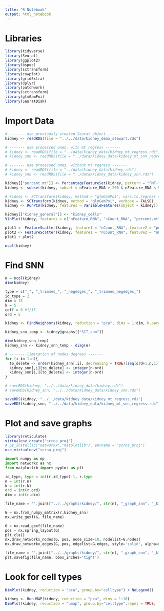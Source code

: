 ```yaml
---
title: "R Notebook"
output: html_notebook
---
```


# Libraries
```r
library(tidyverse)
library(Seurat)
library(ggplot2)
library(bspec)
library(sctransform)
library(cowplot)
library(gridExtra)
library(dplyr)
library(patchwork)
library(sctransform)
library(glmGamPoi)
library(SeuratDisk)
```

# Import Data

```r
# ------- use previously created Seurat object -------
kidney <- readRDS(file = "../../data/kidney_demo_stewart.rds")

# ------- use processed ones, with mt regress -------
# kidney <- readRDS(file = "../data/kidney_data/kidney_mt_regress.rds")
# kidney_snn <- readRDS(file = "../data/kidney_data/kidney_mt_snn_regress.rds")

# ------- use processed ones, without mt regress -------
# kidney <- readRDS(file = "../data/kidney_data/kidney.rds")
# kidney_snn <- readRDS(file = "../data/kidney_data/kidney_snn.rds")
```

```r
kidney[["percent.mt"]] <- PercentageFeatureSet(kidney, pattern = "^MT-")
kidney <- subset(kidney, subset = nFeature_RNA > 200 & nFeature_RNA < 5000 & percent.mt < 20)

# kidney <- SCTransform(kidney, method = "glmGamPoi", vars.to.regress = "percent.mt", verbose = FALSE)
kidney <- SCTransform(kidney, method = "glmGamPoi", verbose = FALSE)
kidney <- RunPCA(kidney, features = VariableFeatures(object = kidney))
```

```r
kidney[["kidney_general"]] <- "kidney_cells"
VlnPlot(kidney, features = c("nFeature_RNA", "nCount_RNA", "percent.mt"), group.by = "kidney_general", ncol = 3)

plot1 <- FeatureScatter(kidney, feature1 = "nCount_RNA", feature2 = "percent.mt", group.by = "kidney_general")
plot2 <- FeatureScatter(kidney, feature1 = "nCount_RNA", feature2 = "nFeature_RNA", group.by = "kidney_general")
plot1 + plot2

ncol(kidney)
```

# Find SNN
```r
n = ncol(kidney)
dim(kidney)

type = c("_", "_trimmed_", "_negedges_", "_trimmed_negedges_")
id_type = 2
dim = 15
k = 5
coff = 0 #1/15
ord = 5

kidney <- FindNeighbors(kidney, reduction = "pca", dims = 1:dim, k.param=k, compute.SNN=TRUE) #prune.SNN=coff

kidney_snn_temp <- kidney@graphs[["SCT_snn"]]

dim(kidney_snn_temp)
kidney_snn <- kidney_snn_temp - diag(n)

# ------- limitation of nodes degrees -------
for (i in 1:n){
  to_delete <- order(kidney_snn[,i], decreasing = TRUE)[seq(ord+1,n,1)]
  kidney_snn[,i][to_delete] <- integer(n-ord)
  kidney_snn[i,][to_delete] <- integer(n-ord)
}
```

```r
# saveRDS(kidney, "../../data/kidney_data/kidney.rds")
# saveRDS(kidney_snn, "../../data/kidney_data/kidney_snn.rds")

saveRDS(kidney, "../../data/kidney_data/kidney_mt_regress.rds")
saveRDS(kidney_snn, "../../data/kidney_data/kidney_mt_snn_regress.rds")
```

# Plot and save graphs 
```r
library(reticulate)
virtualenv_create("scrna_proj")
# py_install(c("networkx","matplotlib"), envname = "scrna_proj")
use_virtualenv("scrna_proj")
```

```python
import numpy as np
import networkx as nx
from matplotlib import pyplot as plt

id_type, type = int(r.id_type)-1, r.type
n = int(r.n)
k = int(r.k)
ord = int(r.ord)
dim = int(r.dim)

file_name = ''.join(["../../graphs/kidney/", str(n), "_graph_snn", "_k", str(k), "_dim", str(dim), type[id_type], str(ord), ".gexf"])

G = nx.from_numpy_matrix(r.kidney_snn)
nx.write_gexf(G, file_name)

G = nx.read_gexf(file_name)
pos = nx.spring_layout(G)
plt.cla()
nx.draw_networkx_nodes(G, pos, node_size=10, nodelist=G.nodes)
nx.draw_networkx_edges(G, pos, edgelist=G.edges, style='solid', alpha=0.5, width=1)

file_name = ''.join(["../../graphs/kidney/", str(n), "_graph_snn", "_k", str(k), "_dim", str(dim), type[id_type], str(ord), ".png"])
plt.savefig(file_name, bbox_inches='tight')
```

# Look for cell types
```r
DimPlot(kidney, reduction = "pca", group.by="celltype") + NoLegend()
```
```r
kidney <- RunUMAP(kidney, reduction = "pca", dims = 1:10)
DimPlot(kidney, reduction = "umap", group.by="celltype",repel = TRUE, label = TRUE, label.size = 3) + NoLegend()
```

